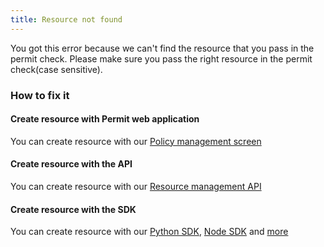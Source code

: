 ```yaml
---
title: Resource not found
---
```

You got this error because we can't find the resource that you pass in the permit check. Please make sure you pass the right resource in the permit check(case sensitive).

### How to fix it
#### Create resource with Permit web application
You can create resource with our [Policy management screen](https://app.permit.io/policy-editor) 

#### Create resource with the API
You can create resource with our [Resource management API](https://api.permit.io/v2/redoc#tag/Resources/operation/create_resource)

#### Create resource with the SDK
You can create resource with our [Python SDK](https://docs.permit.io/sdk/python/resource/create-resource), [Node SDK](https://docs.permit.io/sdk/nodejs/resource/create-resource) and [more](https://docs.permit.io/)
